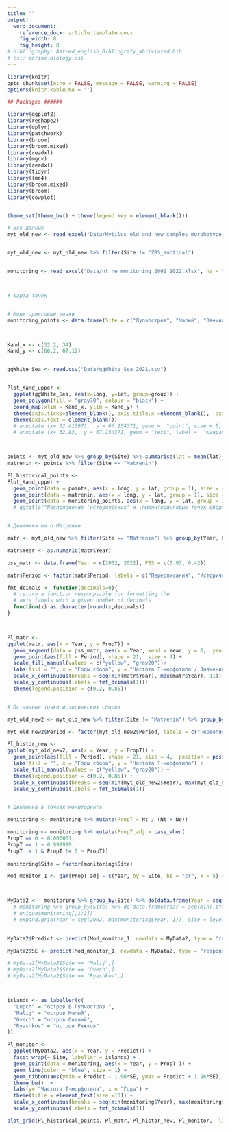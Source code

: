 ```yaml
---
title: ""
output:
  word_document:
    reference_docx: article_template.docx
    fig_width: 8 
    fig_height: 8
# bibliography: Astred_english_Bibliografy_abriviated.bib
# csl: marine-biology.csl
---
```


```r
library(knitr)
opts_chunk$set(echo = FALSE, message = FALSE, warning = FALSE)
options(knitr.kable.NA = '')
```

```r
## Packages ######

library(ggplot2)
library(reshape2)
library(dplyr)
library(patchwork)
library(broom)
library(broom.mixed)
library(readxl)
library(mgcv)
library(readxl)
library(tidyr)
library(lme4)
library(broom.mixed)
library(broom)
library(cowplot)



```



```r

theme_set(theme_bw() + theme(legend.key = element_blank()))

```



```r

# Все данные
myt_old_new <- read_excel("Data/Mytilus old and new samples morphotype count 2023.xlsx", na = "NA")


myt_old_new <- myt_old_new %>% filter(Site != "ZRS_subtidal")


monitoring <- read_excel("Data/nt_ne_monitoring_2002_2022.xlsx", na = "NA")



# Карта точек 


# Мониторинговые точки
monitoring_points <- data.frame(Site = c("Лупчостров", "Малый", "Овечий", "Ряжков"), lat = c(67.147790, 67.117923,67.094935,67.020064 ) , long =c(32.355051, 32.406971, 32.452459, 32.570831))



Kand_x <- c(32.2, 34)
Kand_y <- c(66.2, 67.12)


ggWhite_Sea <- read.csv("Data/ggWhite_Sea_2021.csv")


Plot_Kand_upper <-
  ggplot(ggWhite_Sea, aes(x=long, y=lat, group=group)) + 
  geom_polygon(fill = "gray70", colour = "black") + 
  coord_map(xlim = Kand_x, ylim = Kand_y) + 
  theme(axis.ticks=element_blank(), axis.title.x =element_blank(),  axis.title.y= element_blank(), plot.background = element_rect(fill = NULL), panel.grid = element_blank()) +
  theme(axis.text = element_blank())
  # annotate (x= 32.410973,  y = 67.154371, geom =  "point", size = 5, shape = 21, color = "black", fill = "black") 
  # annotate (x= 32.83,  y = 67.154371, geom = "text", label =  "Кандалакша") +



points <- myt_old_new %>% group_by(Site) %>% summarise(lat = mean(lat), long = mean(long))  
matrenin <- points %>% filter(Site == "Matrenin") 

Pl_historical_points <- 
Plot_Kand_upper + 
  geom_point(data = points, aes(x = long, y = lat, group = 1), size = 4, shape = 21, fill = "yellow") +
  geom_point(data = matrenin, aes(x = long, y = lat, group = 1), size = 4, shape = 21, fill = "red") +
  geom_point(data = monitoring_points, aes(x = long, y = lat, group = 1), size = 3, shape = 24, fill ="blue") 
  # ggtitle("Расположение 'исторических' и \nмониторинговых точек сбора")


# Динамика на о.Матренин

matr <- myt_old_new %>% filter(Site == "Matrenin") %>% group_by(Year, Period ) %>% summarise(N_T = sum(N_T), N_E = sum(N_E)) %>% mutate(PropT = N_T / (N_T + N_E))

matr$Year <- as.numeric(matr$Year)

pss_matr <- data.frame(Year = c(2002, 2022), PSS = c(0.03, 0.42))

matr$Period <- factor(matr$Period, labels = c("Переописания", "Исторические сборы") )

fmt_dcimals <- function(decimals=0){
  # return a function responpsible for formatting the 
  # axis labels with a given number of decimals 
  function(x) as.character(round(x,decimals))
}



Pl_matr <- 
ggplot(matr, aes(x = Year, y = PropT)) + 
  geom_segment(data = pss_matr, aes(x = Year, xend = Year, y = 0,  yend = PSS), color = "gray", size = 5) + 
  geom_point(aes(fill = Period), shape = 21,  size = 4) +
  scale_fill_manual(values = c("yellow", "gray20"))+
  labs(fill = "", x = "Годы сбора", y = "Частота T-морфотипа / Значение PSS") +
  scale_x_continuous(breaks = seq(min(matr$Year), max(matr$Year), 11)) + 
  scale_y_continuous(labels = fmt_dcimals(1))+
  theme(legend.position = c(0.2, 0.85)) 


# Остальные точки исторических сборов 

myt_old_new2 <- myt_old_new %>% filter(Site != "Matrenin") %>% group_by(Site, Year, Period) %>% summarise(N_T = sum(N_T), N_E = sum(N_E)) %>% mutate(PropT = N_T / (N_T + N_E))

myt_old_new2$Period <- factor(myt_old_new2$Period, labels = c("Переописания", "Исторические сборы") )

Pl_histor_new <- 
ggplot(myt_old_new2, aes(x = Year, y = PropT)) + 
  geom_point(aes(fill = Period), shape = 21, size = 4,  position = position_jitter(width = 0.4)) + 
  labs(fill = "", x = "Годы сбора", y = "Частота T-морфотипа") +
  scale_fill_manual(values = c("yellow", "gray20")) + 
  theme(legend.position = c(0.2, 0.85)) +
  scale_x_continuous(breaks = seq(min(myt_old_new2$Year), max(myt_old_new2$Year), 11))+
  scale_y_continuous(labels = fmt_dcimals(1))


# Динамика в точках мониторинга

monitoring <- monitoring %>% mutate(PropT = Nt / (Nt + Ne))  

monitoring <- monitoring %>% mutate(PropT_adj = case_when(
PropT == 0 ~ 0.000001,
PropT == 1 ~ 0.999999,
PropT != 1 & PropT != 0 ~ PropT))
 
monitoring$Site = factor(monitoring$Site)

Mod_monitor_1 <- gam(PropT_adj ~ s(Year, by = Site, bs = "cr", k = 5) + Site, family = betar(link = "logit"), data = monitoring)



MyData2 <-  monitoring %>% group_by(Site) %>% do(data.frame(Year = seq(min(.$Year), max(.$Year), 1)))
  # monitoring %>% group_by(Site) %>% do(data.frame(Year = seq(min(.$Year), max(.$Year), 1)))   
  # unique(monitoring[,1:2])
  # expand.grid(Year = seq(2002, max(monitoring$Year, 1)), Site = levels(monitoring$Site))

  
MyData2$Predict <- predict(Mod_monitor_1, newdata = MyData2, type = "response", se = T)$fit

MyData2$SE <- predict(Mod_monitor_1, newdata = MyData2, type = "response", se = T)$se.fit

# MyData2[MyData2$Site == "Malij",]
# MyData2[MyData2$Site == "Ovech",]
# MyData2[MyData2$Site == "Ryashkov",]



islands <- as_labeller(c(
  "Lupch" = "остров Б.Лупчостров ",
  "Malij" = "остров Малый",
  "Ovech" = "остров Овечий",
  "Ryashkov" = "остров Ряжков"
))

Pl_monitor <-  
  ggplot(MyData2, aes(x = Year, y = Predict)) + 
  facet_wrap(~ Site, labeller = islands) + 
  geom_point(data = monitoring, aes(x = Year, y = PropT )) + 
  geom_line(color = "blue", size = 1) +
  geom_ribbon(aes(ymin = Predict - 1.96*SE, ymax = Predict + 1.96*SE), alpha = 0.2)+  
  theme_bw()  + 
  labs(y= "Частота Т-морфотипа", x = "Годы") + 
  theme(title = element_text(size =10)) +
  scale_x_continuous(breaks = seq(min(monitoring$Year), max(monitoring$Year), 10)) +
  scale_y_continuous(labels = fmt_dcimals(1))

```



```r

plot_grid(Pl_historical_points, Pl_matr, Pl_histor_new, Pl_monitor,  labels = c("А", "Б", "В", "Г"))
  
```
